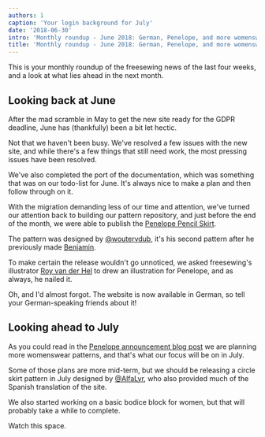```yaml
---
authors: 1
caption: 'Your login background for July'
date: '2018-06-30'
intro: 'Monthly roundup - June 2018: German, Penelope, and more womenswear on the horizon'
title: 'Monthly roundup - June 2018: German, Penelope, and more womenswear on the horizon'
---
```


This is your monthly roundup of the freesewing news of the last four weeks,
and a look at what lies ahead in the next month.

<!-- truncate -->

## Looking back at June

After the mad scramble in May to get the new site ready for the GDPR deadline,
June has (thankfully) been a bit let hectic.

Not that we haven't been busy. We've resolved a few issues with the new site,
and while there's a few things that still need work, the most pressing issues
have been resolved.

We've also completed the port of the documentation, which was something that
was on our todo-list for June. It's always nice to make a plan and then follow
through on it.

With the migration demanding less of our time and attention, we've turned our
attention back to building our pattern repository, and just before the end of
the month, we were able to publish the [Penelope Pencil
Skirt](/designs/penelope).

The pattern was designed by [@woutervdub](/users/woutervdub), it's his second
pattern after he previously made [Benjamin](/designs/benjamin).

To make certain the release wouldn't go unnoticed, we asked freesewing's
illustrator [Roy van der Hel](https://www.deviantart.com/royvdhel-art) to drew
an illustration for Penelope, and as always, he nailed it.

Oh, and I'd almost forgot. The website is now available in German, so tell your
German-speaking friends about it!

## Looking ahead to July

As you could read in the [Penelope announcement blog
post](/blog/announcing-penelope) we are planning more womenswear patterns, and
that's what our focus will be on in July.

Some of those plans are more mid-term, but we should be releasing a circle
skirt pattern in July designed by [@AlfaLyr](/users/alfalyr), who also provided
much of the Spanish translation of the site.

We also started working on a basic bodice block for women, but that will
probably take a while to complete.

Watch this space.
